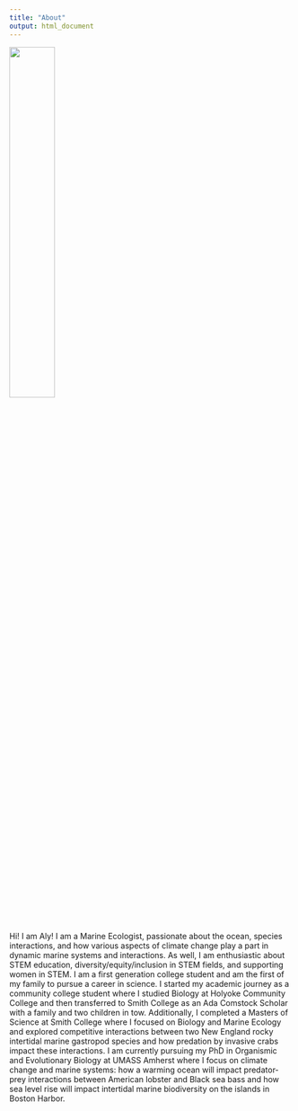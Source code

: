 ```yaml
---
title: "About"
output: html_document
---
```



<img src= "APutnam.jpeg" width="40%">

Hi! I am Aly! I am a Marine Ecologist, passionate about the ocean, species interactions, and how various aspects of climate change play a part in dynamic marine systems and interactions. As well, I am enthusiastic about STEM education, diversity/equity/inclusion in STEM fields, and supporting women in STEM. I am a first generation college student and am the first of my family to pursue a career in science. I started my academic journey as a community college student where I studied Biology at Holyoke Community College and then transferred to Smith College as an Ada Comstock Scholar with a family and two children in tow. Additionally, I completed a Masters of Science at Smith College where I focused on Biology and Marine Ecology and explored competitive interactions between two New England rocky intertidal marine gastropod species and how predation by invasive crabs impact these interactions. I am currently pursuing my PhD in Organismic and Evolutionary Biology at UMASS Amherst where I focus on climate change and marine systems: how a warming ocean will impact  predator-prey interactions between American lobster and Black sea bass and how sea level rise will impact intertidal marine biodiversity on the islands in Boston Harbor.